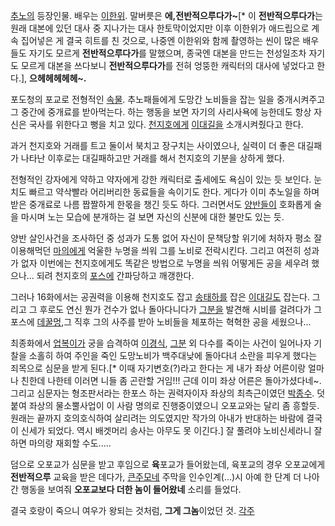 [[추노]]의 등장인물. 배우는 [[이한위]].
말버릇은 '''에,전반적으루다가~'''[* 이 '''전반적으루다가'''는 원래 대본에 있던 대사 중 지나가는 대사 한토막이었지만 이후 이한위가 애드립으로 계속 집어넣은 게 결국 히트를 친 것으로, 나중엔 이한위와 함께 촬영하는 씬이 많은 배우들도 자기도 모르게 '''전반적으루다가'''를 말했으며, 종국엔 대본을 만드는 천성일조차 자기도 모르게 대본을 쓰다보니 '''전반적으루다가'''를 전혀 엉뚱한 캐릭터의 대사에 넣었다고 한다.], '''으헤헤헤헤헤~.'''

포도청의 포교로 전형적인 [[속물]]. 추노패들에게 도망간 노비들을 잡는 일을 중개시켜주고 그 중간에 중개료를 받아먹는다. 하는 행동을 보면 자기의 사리사욕에 능한데도 항상 자신은 국사를 위한다고 뻥을 치고 있다. [[천지호]]에게 [[이대길]]을 소개시켜줬다고 한다.

과거 천지호와 거래를 트고 둘이서 북치고 장구치는 사이였으나, 실력이 더 좋은 대길패가 나타난 이후로는 대길패하고만 거래를 해서 천지호의 기분을 상하게 했다.

전형적인 강자에게 약하고 약자에게 강한 캐릭터로 출세에도 욕심이 있는 듯 보인다.
눈치도 빠르고 약삭빨라 어리버리한 동료들을 속이기도 한다. 게다가 이미 추노일을 하며 받은 중개료로 나름 짭짤하게 한몫을 챙긴 듯도 하다. 그러면서도 [[양반]]들이 호화롭게 술을 마시며 노는 모습에 분개하는 걸 보면 자신의 신분에 대한 불만도 있는 듯.

양반 살인사건을 조사하던 중 성과가 도통 없어 자신이 문책당할 위기에 처하자 평소 잘 이용해먹던 [[마의]]에게 억울한 누명을 씌워 그를 노비로 전락시킨다. 그리고 여전히 성과가 없자 이번에는 천지호에게도 똑같은 방법으로 누명을 씌워 어떻게든 공을 세우려 했으나... 되려 천지호의 [[포스]]에 간파당하고 깨갱한다.

그러나 16화에서는 공권력을 이용해 천지호도 잡고 [[송태하]]를 잡은 [[이대길]]도 잡는다. 그리고 그 후로도 연신 뭔가 건수가 없나 돌아다니다가 [[그분]]을 발견해 시비를 걸려다가 그 포스에 [[데꿀멍]],그 직후 그의 사주를 받아 노비들을 체포하는 혁혁한 공을 세웠으나...



최종화에서 [[업복이]]가 궁을 습격하여 [[이경식]], [[그분]] 외 다수를 죽이는 사건이 일어나자 기찰을 소홀히 하여 주인을 죽인 도망노비가 백주대낮에 돌아다녀 소란을 피우게 했다는 죄목으로 심문을 받게 된다.[* 이때 자기변호(?)라고 한다는 게 내가 좌상 어른이랑 얼마나 친한데 나한테 이러면 니들 좀 곤란할 거임!!! 근데 이미 좌상 어른은 돌아가셨다네~. 그리고 심문자는 형조판서라는 한포스 하는 권력자이자 좌상의 최측근이였던 [[박종수]]. 덧붙여 좌상의 물소뿔사업이 이 사람 명의로 진행중이였으니 오포교와는 달리 좀 흥할듯. 원래는 끝까지 호의호식하여 살리려는 의도였지만 작가의 아내가 반대하는 바람에 결국 이 신세가 되었다. 역시 배겟머리 송사는 아무도 못 이긴다.] 잘 풀려야 노비신세라니 잘하면 마의랑 재회할 수도.....

덤으로 오포교가 심문을 받고 후임으로 '''육'''포교가 들어왔는데, 육포교의 경우 오포교에게 '''전반적으루''' 교육을 받은 데다가, [[큰주모]]네 주막을 인수인계(…)시 아예 한 단계 더 나아간 행동을 보여줘 '''오포교보다 더한 놈이 들어왔네''' 소리를 들었다.

결국 호랑이 죽으니 여우가 왕되는 것처럼, '''그게 그놈'''이었던 것.
[[각주]]
